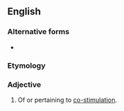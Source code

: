 ==English==

===Alternative forms===
* {{l|en|co-stimulatory}}

===Etymology===
{{prefix|en|co|stimulatory}}

===Adjective===
{{en-adj|-}}

# Of or pertaining to [[co-stimulation]].